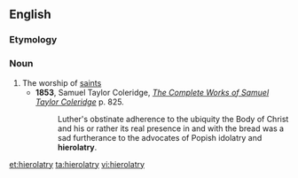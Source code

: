 ==English==
===Etymology===
{{confix|hiero|latry}}

===Noun===
{{en-noun|-}}

# The worship of [[saint]]s
#*'''1853''', Samuel Taylor Coleridge, ''[http://books.google.com/books?id=VNw3ui4f7K0C&pg=RA2-PA825&dq=hierolatry&ei=5KjRRp71A4SipgLwquTyCw The Complete Works of Samuel Taylor Coleridge]'' p. 825.
#*:Luther's obstinate adherence to the ubiquity the Body of Christ and his or rather its real presence in and with the bread was a sad furtherance to the advocates of Popish idolatry and '''hierolatry'''.

[[et:hierolatry]]
[[ta:hierolatry]]
[[vi:hierolatry]]